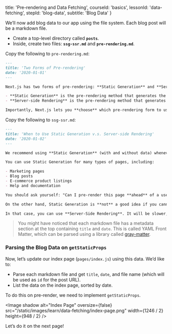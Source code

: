 
  title: 'Pre-rendering and Data Fetching',
  courseId: 'basics',
  lessonId: 'data-fetching',
  stepId: 'blog-data',
  subtitle: 'Blog Data'
}

We’ll now add blog data to our app using the file system. Each blog post will be a markdown file.

- Create a top-level directory called **`posts`**.
- Inside, create two files: **`ssg-ssr.md`** and **`pre-rendering.md`**.

Copy the following to `pre-rendering.md`:

```md
---
title: 'Two Forms of Pre-rendering'
date: '2020-01-01'
---

Next.js has two forms of pre-rendering: **Static Generation** and **Server-side Rendering**. The difference is in **when** it generates the HTML for a page.

- **Static Generation** is the pre-rendering method that generates the HTML at **build time**. The pre-rendered HTML is then _reused_ on each request.
- **Server-side Rendering** is the pre-rendering method that generates the HTML on **each request**.

Importantly, Next.js lets you **choose** which pre-rendering form to use for each page. You can create a "hybrid" Next.js app by using Static Generation for most pages and using Server-side Rendering for others.
```

Copy the following to `ssg-ssr.md`:

```md
---
title: 'When to Use Static Generation v.s. Server-side Rendering'
date: '2020-01-02'
---

We recommend using **Static Generation** (with and without data) whenever possible because your page can be built once and served by CDN, which makes it much faster than having a server render the page on every request.

You can use Static Generation for many types of pages, including:

- Marketing pages
- Blog posts
- E-commerce product listings
- Help and documentation

You should ask yourself: "Can I pre-render this page **ahead** of a user's request?" If the answer is yes, then you should choose Static Generation.

On the other hand, Static Generation is **not** a good idea if you cannot pre-render a page ahead of a user's request. Maybe your page shows frequently updated data, and the page content changes on every request.

In that case, you can use **Server-Side Rendering**. It will be slower, but the pre-rendered page will always be up-to-date. Or you can skip pre-rendering and use client-side JavaScript to populate data.
```

> You might have noticed that each markdown file has a metadata section at the top containing `title` and `date`. This is called YAML Front Matter, which can be parsed using a library called [gray-matter](https://github.com/jonschlinkert/gray-matter).

### Parsing the Blog Data on `getStaticProps`

Now, let’s update our index page (`pages/index.js`) using this data. We’d like to:

- Parse each markdown file and get `title`, `date`, and file name (which will be used as `id` for the post URL).
- List the data on the index page, sorted by date.

To do this on pre-render, we need to implement `getStaticProps`.

<Image
  shadow
  alt="Index Page"
  oversize={false}
  src="/static/images/learn/data-fetching/index-page.png"
  width={1246 / 2}
  height={948 / 2}
/>

Let’s do it on the next page!

